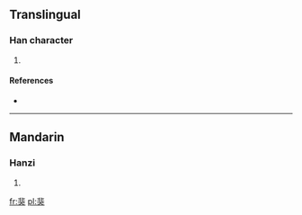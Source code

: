 ==Translingual==

===Han character===
{{Han char|rn=94|rad=犬|as=08|sn=11|four=|canj=中卜戈大 (LYIK)}}

# {{defn|Han|sort=犬08}}

====References====
* {{Han ref|kx=0712.100|dkj=20457|dj=1124.130|hdz=21351.030|uh=7306|ud=29446}}

----

==Mandarin==

===Hanzi===
{{cmn-hanzi|pin=[[fēi]] ([[fei1]])|wg=fei<sup>1</sup>}}

# {{defn|Mandarin|sort=犬08}}

[[fr:猆]]
[[pl:猆]]